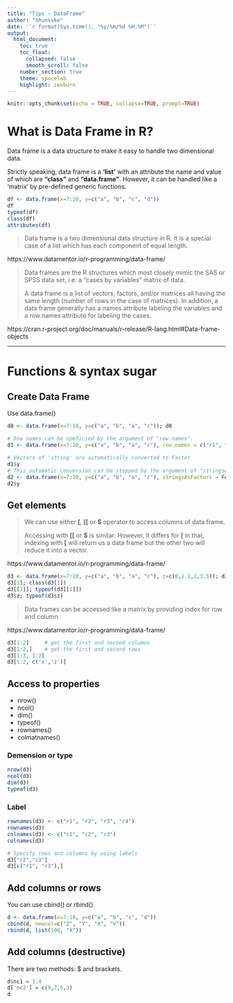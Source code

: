```yaml
---
title: "Tips - DataFrame"
author: "Shunsuke"
date: '`r format(Sys.time(), "%y/%m/%d %H:%M")`'
output: 
  html_document:
    toc: true
    toc_float: 
      collapsed: false
      smooth_scroll: false
    number_section: true
    theme: spacelab
    highlight: zenburn
---
```


```r
knitr::opts_chunk$set(echo = TRUE, collapse=TRUE, prompt=TRUE)
```



# What is Data Frame in R?

Data frame is a data structure to make it easy to handle two dimensional data. 

Strictly speaking, data frame is a **'list'** with an attribute the name and value of which are **"class"** and **"data.frame"**. However, it can be handled like a 'matrix' by pre-defined generic functions. 

```r
df <- data.frame(x=7:10, y=c("a", "b", "c", "d"))
df
typeof(df)
class(df)
attributes(df)
```

> Data frame is a two dimensional data structure in R. It is a special case of a list which has each component of equal length.

https://www.datamentor.io/r-programming/data-frame/

> Data frames are the R structures which most closely mimic the SAS or SPSS data set, i.e. a “cases by variables” matrix of data.
> 
> A data frame is a list of vectors, factors, and/or matrices all having the same length (number of rows in the case of matrices). In addition, a data frame generally has a names attribute labeling the variables and a row.names attribute for labeling the cases. 

https://cran.r-project.org/doc/manuals/r-release/R-lang.html#Data-frame-objects



----

# Functions & syntax sugar

## Create Data Frame

Use data.frame()

```r
d0 <- data.frame(x=7:10, y=c("a", "b", "a", "c")); d0

# Row names can be speficied by the argument of "row.names".
d1 <- data.frame(x=7:10, y=c("a", "b", "a", "c"), row.names = c("r1", "r2", "r3", "r4")); d1

# Vectors of 'string' are automatically converted to Factor
d1$y
# This automatic conversion can be stopped by the argument of "stringsAsFactors".
d2 <- data.frame(x=7:10, y=c("a", "b", "a", "c"), stringsAsFactors = FALSE)
d2$y
```

## Get elements

> We can use either **[**, **[[** or **$** operator to access columns of data frame.
> 
> Accessing with **[[** or **$** is similar. However, it differs for **[** in that, indexing with **[** will return us a data frame but the other two will reduce it into a vector.

https://www.datamentor.io/r-programming/data-frame/


```r
d3 <- data.frame(x=7:10, y=c("a", "b", "a", "c"), z=c(0,1.1,2,3.5)); d3
d3[1]; class(d3[1])
d3[[1]]; typeof(d3[[1]])
d3$z; typeof(d3$z)
```

> Data frames can be accessed like a matrix by providing index for row and column.

https://www.datamentor.io/r-programming/data-frame/

```r
d3[1:2]     # get the first and second columns
d3[1:2,]    # get the first and second rows
d3[1:3, 1:2]
d3[1:2, c('x','z')]
```


## Access to properties {.tabset}

* nrow()
* ncol()
* dim()
* typeof()
* rownames()
* colmatnames()



### Demension or type

```r
nrow(d3)
ncol(d3)
dim(d3)
typeof(d3)
```

### Label

```r
rownames(d3) <- c("r1", "r2", "r3", "r4")
rownames(d3)
colnames(d3) <- c("c1", "c2", "c3")
colnames(d3)

# Specify rows and columns by using labels
d3["r2","c3"]
d3[c("r1", "r3"),]
```




## Add columns or rows

You can use cbind() or rbind().

```r
d <- data.frame(x=7:10, y=c("a", "b", "c", "d"))
cbind(d, newcol=c("Z", "Y", "X", "V"))
rbind(d, list(100, "X"))
```

## Add columns (destructive)

There are two methods: $ and brackets.

```r
d$nc1 = 1:4
d['nc2'] = c(9,7,5,3)
d
```









